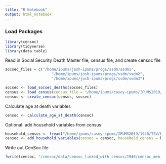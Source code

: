 ```yaml
---
title: "R Notebook"
output: html_notebook
---
```


### Load Packages
```r
library(censoc)
library(tidyverse)
library(data.table)
```

Read in Social Security Death Master file, census file, and create censoc file 
```r
socsec_files = c("/home/ipums/josh-ipums/progs/ssdm/ssdm1",
                     "/home/ipums/josh-ipums/progs/ssdm/ssdm2",
                     "/home/ipums/josh-ipums/progs/ssdm/ssdm3")

socsec <- load_socsec_deaths(socsec_files)
census <- load_census(census_file = "/home/ipums/casey-ipums/IPUMS2019/1940/TSV/P.tsv")
censoc <- create_censoc(census, socsec)
```

Calculate age at death variables 
```r
censoc <- calculate_age_at_death(censoc)
```

Optional: add household variables from census
```r
household_census <- fread("/home/ipums/casey-ipums/IPUMS2019/1940/TSV/H.tsv")
censoc <- add_household_variables(censoc = censoc, household_census = household_census)
```

Write out CenSoc file 
```r
fwrite(censoc, "/censoc/data/censoc_linked_with_census/1940/censoc_men_sample_matched_with_census_1940.csv")
```

